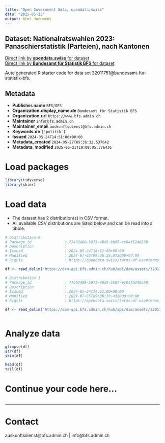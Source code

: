 ```yaml
---
title: "Open Government Data, opendata.swiss"
date: "2025-05-25"
output: html_document
---
```


## Dataset: Nationalratswahlen 2023: Panaschierstatistik (Parteien), nach Kantonen



[Direct link by **opendata.swiss** for dataset](https://opendata.swiss/de/dataset/nationalratswahlen-2023-panaschierstatistik-parteien-nach-kantonen)<br>
[Direct link by **Bundesamt für Statistik BFS** for dataset](https://www.bfs.admin.ch/asset/de/su-d-17.02.02.06.02.za.2023.k)

Auto generated R starter code for data set 32011751@bundesamt-fur-statistik-bfs.

## Metadata

- **Publisher.name** `BFS/OFS`
- **Organization.display_name.de** `Bundesamt für Statistik BFS`
- **Organization.url** `https://www.bfs.admin.ch`
- **Maintainer** `info@bfs.admin.ch`
- **Maintainer_email** `auskunftsdienst@bfs.admin.ch`
- **Keywords.de** `['politik']`
- **Issued** `2024-05-24T14:51:00+00:00`
- **Metadata_created** `2024-05-27T09:36:32.537642`
- **Metadata_modified** `2025-05-23T10:09:05.376436`


# Load packages

```r

library(tidyverse)
library(skimr)

```

# Load data

-   The dataset has 2 distribution(s) in CSV format.
-   All available CSV distributions are listed below and can be read into a tibble.

```r

# Distribution 0
# Package_id               : 77402488-b973-40d9-bb87-ec04f5246588
# Description              : 
# Issued                   : 2024-05-24T14:51:00+00:00
# Modified                 : 2024-07-05T09:36:38.972000+00:00
# Rights                   : https://opendata.swiss/terms-of-use#terms_by_ask

df <- read_delim('https://dam-api.bfs.admin.ch/hub/api/dam/assets/32011764/master')

# Distribution 1
# Package_id               : 77402488-b973-40d9-bb87-ec04f5246588
# Description              : 
# Issued                   : 2024-05-24T14:51:00+00:00
# Modified                 : 2024-07-05T09:36:38.431000+00:00
# Rights                   : https://opendata.swiss/terms-of-use#terms_by_ask

df <- read_delim('https://dam-api.bfs.admin.ch/hub/api/dam/assets/32011767/master')



```

# Analyze data

```r

glimpse(df)
str(df)
skim(df)

head(df)
tail(df)

```

# Continue your code here...

```r

```

------------------------------------------------------------------------

# Contact

auskunftsdienst@bfs.admin.ch | info@bfs.admin.ch
